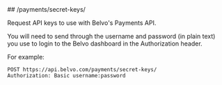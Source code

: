 
<MethodPill method="post" />
## /payments/secret-keys/

Request API keys to use with Belvo's Payments API.

You will need to send through the username and password (in plain text) you use to login to the Belvo dashboard in the Authorization header.

For example:

  ```curl
  POST https://api.belvo.com/payments/secret-keys/
  Authorization: Basic username:password
  ```

